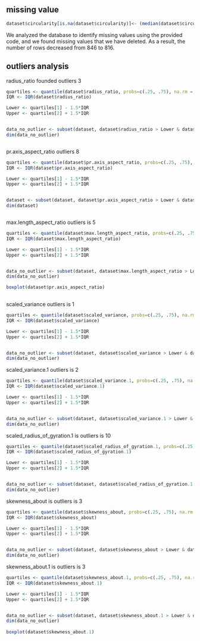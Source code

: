## missing value

```{r}

         
dataset$circularity[is.na(dataset$circularity)]<- (median(dataset$circularity, na.rm =TRUE))

```

We analyzed the database to identify missing values using the provided code, and we found missing values that we have deleted. As a result, the number of rows decreased from 846 to 816.

## outliers analysis

radius_ratio founded outliers 3

```{r}
quartiles <- quantile(dataset$radius_ratio, probs=c(.25, .75), na.rm = FALSE)
IQR <- IQR(dataset$radius_ratio)

Lower <- quartiles[1] - 1.5*IQR
Upper <- quartiles[2] + 1.5*IQR 


data_no_outlier <- subset(dataset, dataset$radius_ratio > Lower & dataset$radius_ratio < Upper)
dim(data_no_outlier)



```

pr.axis_aspect_ratio outliers 8

```{r}
quartiles <- quantile(dataset$pr.axis_aspect_ratio, probs=c(.25, .75), na.rm = FALSE)
IQR <- IQR(dataset$pr.axis_aspect_ratio)

Lower <- quartiles[1] - 1.5*IQR
Upper <- quartiles[2] + 1.5*IQR 


dataset <- subset(dataset, dataset$pr.axis_aspect_ratio > Lower & dataset$pr.axis_aspect_ratio < Upper)
dim(dataset)



```

max.length_aspect_ratio outliers is 5

```{r}
quartiles <- quantile(dataset$max.length_aspect_ratio, probs=c(.25, .75), na.rm = FALSE)
IQR <- IQR(dataset$max.length_aspect_ratio)

Lower <- quartiles[1] - 1.5*IQR
Upper <- quartiles[2] + 1.5*IQR 


data_no_outlier <- subset(dataset, dataset$max.length_aspect_ratio > Lower & dataset$max.length_aspect_ratio < Upper)
dim(data_no_outlier)

boxplot(dataset$pr.axis_aspect_ratio)
   

```

scaled_variance outliers is 1

```{r}
quartiles <- quantile(dataset$scaled_variance, probs=c(.25, .75), na.rm = FALSE)
IQR <- IQR(dataset$scaled_variance)

Lower <- quartiles[1] - 1.5*IQR
Upper <- quartiles[2] + 1.5*IQR 


data_no_outlier <- subset(dataset, dataset$scaled_variance > Lower & dataset$scaled_variance < Upper)
dim(data_no_outlier)
```

scaled_variance.1 outliers is 2

```{r}
quartiles <- quantile(dataset$scaled_variance.1, probs=c(.25, .75), na.rm = FALSE)
IQR <- IQR(dataset$scaled_variance.1)

Lower <- quartiles[1] - 1.5*IQR
Upper <- quartiles[2] + 1.5*IQR 


data_no_outlier <- subset(dataset, dataset$scaled_variance.1 > Lower & dataset$scaled_variance.1 < Upper)
dim(data_no_outlier)
```

scaled_radius_of_gyration.1 is outliers is 10

```{r}
quartiles <- quantile(dataset$scaled_radius_of_gyration.1, probs=c(.25, .75), na.rm = FALSE)
IQR <- IQR(dataset$scaled_radius_of_gyration.1)

Lower <- quartiles[1] - 1.5*IQR
Upper <- quartiles[2] + 1.5*IQR 


data_no_outlier <- subset(dataset, dataset$scaled_radius_of_gyration.1 > Lower & dataset$scaled_radius_of_gyration.1 < Upper)
dim(data_no_outlier)
```

skewness_about is outliers is 3

```{r}
quartiles <- quantile(dataset$skewness_about, probs=c(.25, .75), na.rm = FALSE)
IQR <- IQR(dataset$skewness_about)

Lower <- quartiles[1] - 1.5*IQR
Upper <- quartiles[2] + 1.5*IQR 


data_no_outlier <- subset(dataset, dataset$skewness_about > Lower & dataset$skewness_about < Upper)
dim(data_no_outlier)
```

skewness_about.1 is outliers is 3

```{r}

quartiles <- quantile(dataset$skewness_about.1, probs=c(.25, .75), na.rm = FALSE)
IQR <- IQR(dataset$skewness_about.1)

Lower <- quartiles[1] - 1.5*IQR
Upper <- quartiles[2] + 1.5*IQR 


data_no_outlier <- subset(dataset, dataset$skewness_about.1 > Lower & dataset$skewness_about.1 < Upper)
dim(data_no_outlier)
    
boxplot(dataset$skewness_about.1)

```
